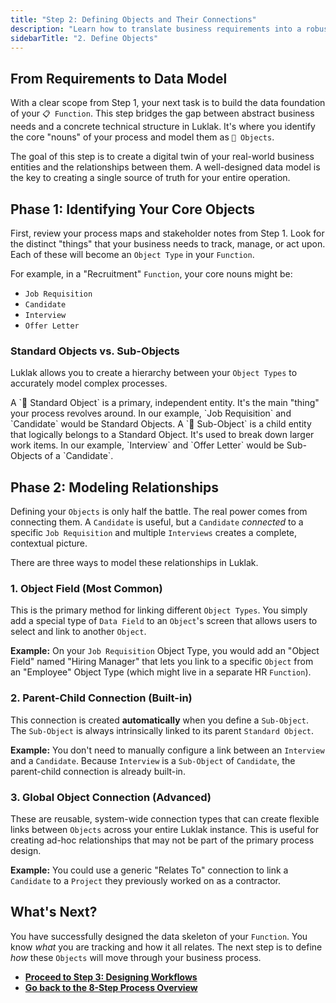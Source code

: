 ```yaml
---
title: "Step 2: Defining Objects and Their Connections"
description: "Learn how to translate business requirements into a robust data model by identifying and defining Object Types and the critical connections between them."
sidebarTitle: "2. Define Objects"
---
```


## From Requirements to Data Model

With a clear scope from Step 1, your next task is to build the data foundation of your `📋 Function`. This step bridges the gap between abstract business needs and a concrete technical structure in Luklak. It's where you identify the core "nouns" of your process and model them as `🧊 Objects`.

<Info>
  The goal of this step is to create a digital twin of your real-world business entities and the relationships between them. A well-designed data model is the key to creating a single source of truth for your entire operation.
</Info>

## Phase 1: Identifying Your Core Objects

First, review your process maps and stakeholder notes from Step 1. Look for the distinct "things" that your business needs to track, manage, or act upon. Each of these will become an `Object Type` in your `Function`.

For example, in a "Recruitment" `Function`, your core nouns might be:

- `Job Requisition`
- `Candidate`
- `Interview`
- `Offer Letter`

### Standard Objects vs. Sub-Objects

Luklak allows you to create a hierarchy between your `Object Types` to accurately model complex processes.

<CardGroup cols={2}>
  <Card title="Standard Object" icon="cube" iconType="duotone">
    A `🧊︎ Standard Object` is a primary, independent entity. It's the main "thing" your process revolves around. In our example, `Job Requisition` and `Candidate` would be Standard Objects.
  </Card>
  <Card title="Sub-Object" icon="cubes" iconType="duotone">
    A `🧊︎ Sub-Object` is a child entity that logically belongs to a Standard Object. It's used to break down larger work items. In our example, `Interview` and `Offer Letter` would be Sub-Objects of a `Candidate`.
  </Card>
</CardGroup>

## Phase 2: Modeling Relationships

Defining your `Objects` is only half the battle. The real power comes from connecting them. A `Candidate` is useful, but a `Candidate` _connected_ to a specific `Job Requisition` and multiple `Interviews` creates a complete, contextual picture.

There are three ways to model these relationships in Luklak.

### 1. Object Field (Most Common)

This is the primary method for linking different `Object Types`. You simply add a special type of `Data Field` to an `Object`'s screen that allows users to select and link to another `Object`.

**Example:** On your `Job Requisition` Object Type, you would add an "Object Field" named "Hiring Manager" that lets you link to a specific `Object` from an "Employee" Object Type (which might live in a separate HR `Function`).

### 2. Parent-Child Connection (Built-in)

This connection is created **automatically** when you define a `Sub-Object`. The `Sub-Object` is always intrinsically linked to its parent `Standard Object`.

**Example:** You don't need to manually configure a link between an `Interview` and a `Candidate`. Because `Interview` is a `Sub-Object` of `Candidate`, the parent-child connection is already built-in.

### 3. Global Object Connection (Advanced)

These are reusable, system-wide connection types that can create flexible links between `Objects` across your entire Luklak instance. This is useful for creating ad-hoc relationships that may not be part of the primary process design.

**Example:** You could use a generic "Relates To" connection to link a `Candidate` to a `Project` they previously worked on as a contractor.

## What's Next?

You have successfully designed the data skeleton of your `Function`. You know _what_ you are tracking and how it all relates. The next step is to define _how_ these `Objects` will move through your business process.

- [**Proceed to Step 3: Designing Workflows**](/en/02-platform/function-design/03-design-workflows)
- [**Go back to the 8-Step Process Overview**](/en/02-platform/function-design/8-step-design-process)